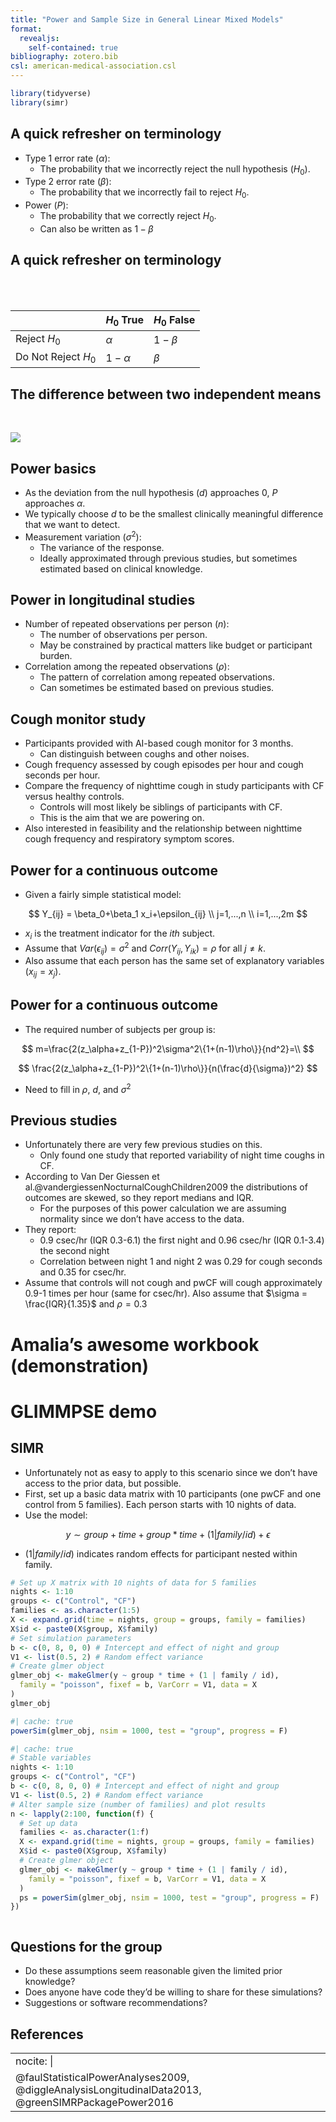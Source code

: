 ```yaml
---
title: "Power and Sample Size in General Linear Mixed Models"
format: 
  revealjs:
    self-contained: true
bibliography: zotero.bib
csl: american-medical-association.csl
---
```


```r
library(tidyverse)
library(simr)
```

## A quick refresher on terminology

- Type 1 error rate ($\alpha$): 
  - The probability that we incorrectly reject the null hypothesis ($H_0$).
- Type 2 error rate ($\beta$): 
  - The probability that we incorrectly fail to reject $H_0$.
- Power ($P$): 
  - The probability that we correctly reject $H_0$.
  - Can also be written as $1-\beta$

## A quick refresher on terminology

<br>
<br>

|                     | $H_0$ True  |$H_0$ False|
| ------------------- | ----------- |---------- |
| Reject $H_0$        | $\alpha$    | $1-\beta$ |
| Do Not Reject $H_0$ | $1-\alpha$  | $\beta$   |

## The difference between two independent means

<br>

![](t_test_indep_means.jpg) 

## Power basics 

- As the deviation from the null hypothesis ($d$) approaches 0, $P$ approaches $\alpha$.
- We typically choose $d$ to be the smallest clinically meaningful difference that we want to detect.
- Measurement variation ($\sigma^2$): 
  - The variance of the response.
  - Ideally approximated through previous studies, but sometimes estimated based on clinical knowledge.
  
## Power in longitudinal studies 

- Number of repeated observations per person ($n$): 
  - The number of observations per person.
  - May be constrained by practical matters like budget or participant burden.
- Correlation among the repeated observations ($\rho$): 
  - The pattern of correlation among repeated observations.
  - Can sometimes be estimated based on previous studies.
  
## Cough monitor study

- Participants provided with AI-based cough monitor for 3 months.
  - Can distinguish between coughs and other noises.
- Cough frequency assessed by cough episodes per hour and cough seconds per hour.
- Compare the frequency of nighttime cough in study participants with CF versus healthy controls.
  - Controls will most likely be siblings of participants with CF.
  - This is the aim that we are powering on.
- Also interested in feasibility and the relationship between nighttime cough frequency and respiratory symptom scores.

## Power for a continuous outcome

- Given a fairly simple statistical model: 

$$
Y_{ij} = \beta_0+\beta_1 x_i+\epsilon_{ij} \\
j=1,...,n \\ 
i=1,...,2m
$$

  - $x_i$ is the treatment indicator for the $ith$ subject.
  - Assume that $Var(\epsilon_{ij})=\sigma^2$ and $Corr(Y_{ij},Y_{ik})=\rho$ for all $j\neq k$. 
  - Also assume that each person has the same set of explanatory variables ($x_{ij}=x_{j}$).

## Power for a continuous outcome

- The required number of subjects per group is:

$$
m=\frac{2(z_\alpha+z_{1-P})^2\sigma^2\{1+(n-1)\rho\}}{nd^2}=\\
$$

$$
\frac{2(z_\alpha+z_{1-P})^2\{1+(n-1)\rho\}}{n(\frac{d}{\sigma})^2}
$$

- Need to fill in $\rho$, $d$, and $\sigma^2$

## Previous studies

- Unfortunately there are very few previous studies on this.
  - Only found one study that reported variability of night time coughs in CF.
- According to Van Der Giessen et al.@vandergiessenNocturnalCoughChildren2009 the distributions of outcomes are skewed, so they report medians and IQR.
  - For the purposes of this power calculation we are assuming normality since we don't have access to the data.
- They report: 
  - 0.9 csec/hr (IQR 0.3-6.1) the first night and 0.96 csec/hr (IQR 0.1-3.4) the second night
  - Correlation between night 1 and night 2 was 0.29 for cough seconds and 0.35 for csec/hr.
- Assume that controls will not cough and pwCF will cough approximately 0.9-1 times per hour (same for csec/hr). Also assume that $\sigma = \frac{IQR}{1.35}$ and $\rho=0.3$


# Amalia's awesome workbook (demonstration)

# GLIMMPSE demo

## SIMR 

- Unfortunately not as easy to apply to this scenario since we don't have access to the prior data, but possible.
- First, set up a basic data matrix with 10 participants (one pwCF and one control from 5 families). Each person starts with 10 nights of data.
- Use the model: 

$$
y∼group+time+group*time+(1|family/id)+\epsilon
$$

  - $(1|family/id)$ indicates random effects for participant nested within family.

```r
# Set up X matrix with 10 nights of data for 5 families
nights <- 1:10
groups <- c("Control", "CF")
families <- as.character(1:5)
X <- expand.grid(time = nights, group = groups, family = families)
X$id <- paste0(X$group, X$family)
# Set simulation parameters
b <- c(0, 8, 0, 0) # Intercept and effect of night and group
V1 <- list(0.5, 2) # Random effect variance
# Create glmer object
glmer_obj <- makeGlmer(y ~ group * time + (1 | family / id),
  family = "poisson", fixef = b, VarCorr = V1, data = X
)
glmer_obj
```

```r
#| cache: true
powerSim(glmer_obj, nsim = 1000, test = "group", progress = F)
```

```r
#| cache: true
# Stable variables
nights <- 1:10
groups <- c("Control", "CF")
b <- c(0, 8, 0, 0) # Intercept and effect of night and group
V1 <- list(0.5, 2) # Random effect variance
# Alter sample size (number of families) and plot results
n <- lapply(2:100, function(f) {
  # Set up data
  families <- as.character(1:f)
  X <- expand.grid(time = nights, group = groups, family = families)
  X$id <- paste0(X$group, X$family)
  # Create glmer object
  glmer_obj <- makeGlmer(y ~ group * time + (1 | family / id),
    family = "poisson", fixef = b, VarCorr = V1, data = X
  )
  ps = powerSim(glmer_obj, nsim = 1000, test = "group", progress = F)
})



```

## Questions for the group

- Do these assumptions seem reasonable given the limited prior knowledge?
- Does anyone have code they'd be willing to share for these simulations?
- Suggestions or software recommendations?

## References

---
nocite: |
  @faulStatisticalPowerAnalyses2009, @diggleAnalysisLongitudinalData2013, @greenSIMRPackagePower2016
---

